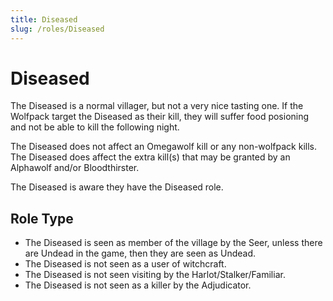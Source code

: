 ```yaml
---
title: Diseased
slug: /roles/Diseased
---
```


# Diseased

The Diseased is a normal villager, but not a very nice tasting one. If the Wolfpack target the Diseased as their kill, they will suffer food posioning and not be able to kill the following night.

The Diseased does not affect an Omegawolf kill or any non-wolfpack kills. The Diseased does affect the extra kill(s) that may be granted by an Alphawolf and/or Bloodthirster.

The Diseased is aware they have the Diseased role.

## Role Type

- The Diseased is seen as member of the village by the Seer, unless there are Undead in the game, then they are seen as Undead.
- The Diseased is not seen as a user of witchcraft.
- The Diseased is not seen visiting by the Harlot/Stalker/Familiar.
- The Diseased is not seen as a killer by the Adjudicator.

